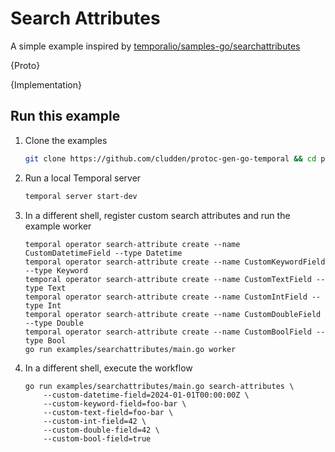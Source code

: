 
# Search Attributes

A simple example inspired by [temporalio/samples-go/searchattributes](https://github.com/temporalio/samples-go/tree/main/searchattributes)

<CodeBlock language="protobuf" title="example.proto">{Proto}</CodeBlock>

<CodeBlock language="go" title="main.go">{Implementation}</CodeBlock>

## Run this example

1. Clone the examples
    ```sh
    git clone https://github.com/cludden/protoc-gen-go-temporal && cd protoc-gen-go-temporal
    ```
2. Run a local Temporal server
    ```sh
    temporal server start-dev
    ```
3. In a different shell, register custom search attributes and run the example worker
    ```shell
    temporal operator search-attribute create --name CustomDatetimeField --type Datetime
    temporal operator search-attribute create --name CustomKeywordField --type Keyword
    temporal operator search-attribute create --name CustomTextField --type Text
    temporal operator search-attribute create --name CustomIntField --type Int
    temporal operator search-attribute create --name CustomDoubleField --type Double
    temporal operator search-attribute create --name CustomBoolField --type Bool
    go run examples/searchattributes/main.go worker
    ```
4. In a different shell, execute the workflow
    ```shell
    go run examples/searchattributes/main.go search-attributes \
        --custom-datetime-field=2024-01-01T00:00:00Z \
        --custom-keyword-field=foo-bar \
        --custom-text-field=foo-bar \
        --custom-int-field=42 \
        --custom-double-field=42 \
        --custom-bool-field=true
    ```
